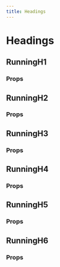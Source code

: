 ```yaml
---
title: Headings
---
```

# Headings

## RunningH1

### Props

## RunningH2

### Props

## RunningH3

### Props

## RunningH4

### Props

## RunningH5

### Props

## RunningH6

### Props

